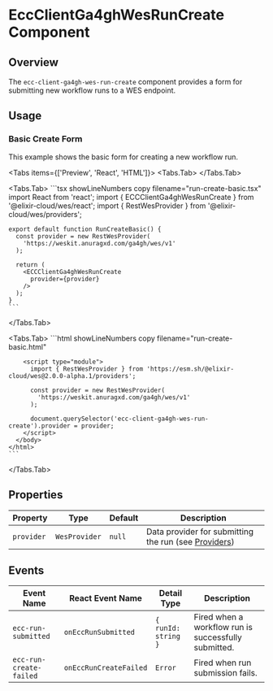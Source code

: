 
# EccClientGa4ghWesRunCreate Component

<ComponentName
  tagName='ecc-client-ga4gh-wes-run-create'
  reactTagName='ECCClientGa4ghWesRunCreate'
  version='2.0.0-alpha.1'
/>

## Overview

The `ecc-client-ga4gh-wes-run-create` component provides a form for submitting new workflow runs to a WES endpoint.

## Usage

### Basic Create Form

This example shows the basic form for creating a new workflow run.

<Tabs items={['Preview', 'React', 'HTML']}>
  <Tabs.Tab>
    <RunCreatePreview />
  </Tabs.Tab>

  <Tabs.Tab>
    ```tsx showLineNumbers copy filename="run-create-basic.tsx"
    import React from 'react';
    import { ECCClientGa4ghWesRunCreate } from '@elixir-cloud/wes/react';
    import { RestWesProvider } from '@elixir-cloud/wes/providers';

    export default function RunCreateBasic() {
      const provider = new RestWesProvider(
        'https://weskit.anuragxd.com/ga4gh/wes/v1'
      );

      return (
        <ECCClientGa4ghWesRunCreate 
          provider={provider}
        />
      );
    }
    ```
  </Tabs.Tab>
  
  <Tabs.Tab>
    ```html showLineNumbers copy filename="run-create-basic.html"
    <!DOCTYPE html>
    <html lang="en">
      <head>
        <script type="module" src="https://esm.sh/@elixir-cloud/wes@2.0.0-alpha.1"></script>
      </head>
      <body>
        <ecc-client-ga4gh-wes-run-create>
        </ecc-client-ga4gh-wes-run-create>

        <script type="module">
          import { RestWesProvider } from 'https://esm.sh/@elixir-cloud/wes@2.0.0-alpha.1/providers';
          
          const provider = new RestWesProvider(
            'https://weskit.anuragxd.com/ga4gh/wes/v1'
          );
          
          document.querySelector('ecc-client-ga4gh-wes-run-create').provider = provider;
        </script>
      </body>
    </html>
    ```
  </Tabs.Tab>
</Tabs>

## Properties

| Property   | Type                      | Default | Description                                                                    |
|------------|---------------------------|---------|--------------------------------------------------------------------------------|
| `provider` | `WesProvider` | `null`  | Data provider for submitting the run (see [Providers](/docs/wes/providers))  |

## Events

| Event Name             | React Event Name        | Detail Type                    | Description                                    |
|------------------------|------------------------|--------------------------------|------------------------------------------------|
| `ecc-run-submitted` | `onEccRunSubmitted` | `{ runId: string }`        | Fired when a workflow run is successfully submitted. |
| `ecc-run-create-failed` | `onEccRunCreateFailed` | `Error` | Fired when run submission fails. | 